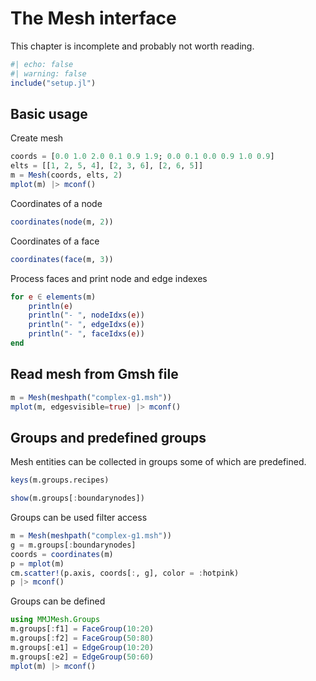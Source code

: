 # The Mesh interface

This chapter is incomplete and probably not worth reading.

```julia
#| echo: false
#| warning: false
include("setup.jl")
```

## Basic usage

Create mesh

```julia
coords = [0.0 1.0 2.0 0.1 0.9 1.9; 0.0 0.1 0.0 0.9 1.0 0.9]
elts = [[1, 2, 5, 4], [2, 3, 6], [2, 6, 5]]
m = Mesh(coords, elts, 2)
mplot(m) |> mconf()
```

Coordinates of a node

```julia
coordinates(node(m, 2))
```

Coordinates of a face

```julia
coordinates(face(m, 3))
```

Process faces and print node and edge indexes

```julia
for e ∈ elements(m)
    println(e)
    println("- ", nodeIdxs(e))
    println("- ", edgeIdxs(e))
    println("- ", faceIdxs(e))
end
```

## Read mesh from Gmsh file

```julia
m = Mesh(meshpath("complex-g1.msh"))
mplot(m, edgesvisible=true) |> mconf()
```

## Groups and predefined groups

Mesh entities can be collected in groups some of which are predefined.

```julia
keys(m.groups.recipes)
```

```julia
show(m.groups[:boundarynodes])
```

Groups can be used filter access

```julia
m = Mesh(meshpath("complex-g1.msh"))
g = m.groups[:boundarynodes]
coords = coordinates(m)
p = mplot(m)
cm.scatter!(p.axis, coords[:, g], color = :hotpink)
p |> mconf()
```

Groups can be defined

```julia
using MMJMesh.Groups
m.groups[:f1] = FaceGroup(10:20)
m.groups[:f2] = FaceGroup(50:80)
m.groups[:e1] = EdgeGroup(10:20)
m.groups[:e2] = EdgeGroup(50:60)
mplot(m) |> mconf()
```


